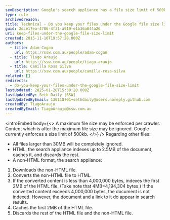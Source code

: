 ```yaml
---
seoDescription: Google's search appliance has a file size limit of 500kb and may ignore files larger than 30MB.
type: rule
archivedreason:
title: Technical - Do you keep your files under the Google file size limit?
guid: 2dce17ea-4786-4f31-a919-e1b36a044a26
uri: keep-files-under-the-google-file-size-limit
created: 2015-11-10T19:57:28.000Z
authors:
  - title: Adam Cogan
    url: https://ssw.com.au/people/adam-cogan
  - title: Tiago Araujo
    url: https://ssw.com.au/people/tiago-araujo
  - title: Camilla Rosa Silva
    url: https://ssw.com.au/people/camilla-rosa-silva
related: []
redirects:
  - do-you-keep-your-files-under-the-google-file-size-limit
lastUpdated: 2025-01-20T15:30:20.000Z
lastUpdatedBy: Seth Daily [SSW]
lastUpdatedByEmail: 130118701+sethdaily@users.noreply.github.com
createdBy: TiagoAraujo
createdByEmail: TiagoAraujo@ssw.com.au
---
```


<introEmbed
  body={<>
A maximum file size may be enforced per crawler. Content which is after the maximum file size may be ignored. Google currently enforces a size limit of 500kb.
  </>}
/>
Regarding other files:

* All files larger than 30MB will be completely ignored.
* HTML, the search appliance indexes up to 2.5MB of the document, caches it, and discards the rest.
* A non-HTML format, the search appliance:

1. Downloads the non-HTML file.
2. Converts the non-HTML file to HTML.
3. If the converted content is less than 4,000,000 bytes, indexes the first 2MB of the HTML file. (Take note that 4MB=4,194,304 bytes.) If the converted content exceeds 4,000,000 bytes, the document is not indexed. However, the document and a link to it do appear in search results.
4. Caches the first 2MB of the HTML file.
5. Discards the rest of the HTML file and the non-HTML file.
